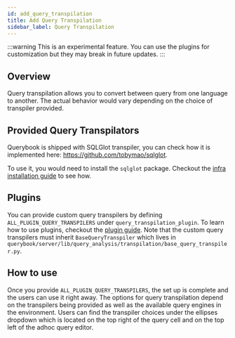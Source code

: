 ```yaml
---
id: add_query_transpilation
title: Add Query Transpilation
sidebar_label: Query Transpilation
---
```


:::warning
This is an experimental feature. You can use the plugins for customization but they may break in future updates.
:::

## Overview

Query transpilation allows you to convert between query from one language to another. The actual behavior would vary depending on the choice of transpiler provided.

## Provided Query Transpilators

Querybook is shipped with SQLGlot transpiler, you can check how it is implemented here: https://github.com/tobymao/sqlglot.

To use it, you would need to install the `sqlglot` package. Checkout the [infra installation guide](../configurations/infra_config.mdx) to see how.

## Plugins

You can provide custom query transpilers by defining `ALL_PLUGIN_QUERY_TRANSPILERS` under `query_transpilation_plugin`. To learn how to use plugins, checkout the [plugin guide](plugins.mdx).
Note that the custom query transpilers must inherit `BaseQueryTranspiler` which lives in `querybook/server/lib/query_analysis/transpilation/base_query_transpiler.py`.

## How to use

Once you provide `ALL_PLUGIN_QUERY_TRANSPILERS`, the set up is complete and the users can use it right away. The options for query transpilation depend on the transpilers being provided as well
as the available query engines in the environment. Users can find the transpiler choices under the ellipses dropdown which is located on the top right of the query cell and on the top left of
the adhoc query editor.
